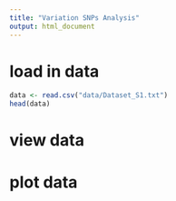 ```yaml
---
title: "Variation SNPs Analysis"
output: html_document
---
```


# load in data
```r
data <- read.csv("data/Dataset_S1.txt")
head(data)
```

# view data

# plot data